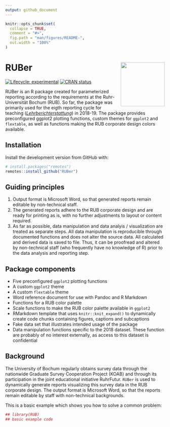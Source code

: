 ```yaml
---
output: github_document
---
```


<!-- README.md is generated from README.Rmd. Please edit that file -->

```r
knitr::opts_chunk$set(
  collapse = TRUE,
  comment = "#>",
  fig.path = "man/figures/README-",
  out.width = "100%"
)
```
# RUBer <img src='man/figures/logo.png' align="right" height="139" />
<!-- badges: start -->
[![Lifecycle: experimental](https://img.shields.io/badge/lifecycle-experimental-orange.svg)](https://www.tidyverse.org/lifecycle/#experimental)
[![CRAN status](https://www.r-pkg.org/badges/version/RUBer)](https://cran.r-project.org/package=RUBer)
<!-- badges: end -->

RUBer is an R package created for parameterized reporting according to the requirements at the Ruhr-Universität Bochum (RUB). So far, the package was primarily used for the eigth reporting cycle for teaching ([*Lehrberichterstattung*](http://www.uv.ruhr-uni-bochum.de/dezernat1/aufgaben/abteilung1/qmp/instrumente/inst_lehrberichterstattung.html)) in 2018-19. The package provides preconfigured ggplot2 plotting functions, custom themes for `ggplot2` and `flextable`, as well as functions making the RUB corporate design colors available. 

## Installation

Install the development version from GitHub with:

```r
# install.packages("remotes")
remotes::install_github("RUBer")
```

## Guiding principles
1. Output format is Microsoft Word, so that generated reports remain editable by non-technical staff.
2. The generated reports adhere to the RUB corporate design and are ready for printing as is, with no further adjustments to layout or content required.
3. As far as possible, data manipulation and data analyis / visualization are treated as separate steps. All data manipulation is reproducible through documented functions and does not alter the source data. All calculated and derived data is saved to file. Thus, it can be proofread and altered by non-technical staff (who frequently have no knowledge of R) prior to the data analysis and reporting step.

## Package components
* Five preconfigured `ggplot2` plotting functions
* A custom `ggplot2` theme
* A custom `flextable` theme
* Word reference document for use with Pandoc and R Markdown
* Functions for a RUB color palette
* Scale functions to make the RUB color palette available in `ggplot2`
* RMarkdown template that uses `knitr::knit_expand()` to dynamically create code chunks containing figures, captions and subcaptions 
* Fake data set that illustrates intended usage of the package
* Data manipulation functions specific to the 2018 dataset. These function are probably of no interest externally, as access to this dataset is confidential

## Background
The University of Bochum regularly obtains survey data through the nationwide Graduate Survey Cooperation Project (KOAB) and through its participation in the joint educational initiative RuhrFutur. `RUBer` is used to dynamically generate reports visualizing this survey data in the RUB corporate design. The output format is Microsoft Word, so that the reports remain editable by staff with non-technical backgrounds.

This is a basic example which shows you how to solve a common problem:

```r
## library(RUB)
## basic example code
```
